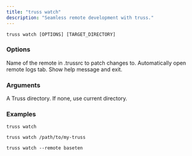 ```yaml
---
title: "truss watch"
description: "Seamless remote development with truss."
---
```


```
truss watch [OPTIONS] [TARGET_DIRECTORY]
```

### Options

<ParamField body="--remote" type="TEXT">
Name of the remote in .trussrc to patch changes to.
</ParamField>
<ParamField body="--logs" type="BOOL">
Automatically open remote logs tab.
</ParamField>
<ParamField body="--help">
Show help message and exit.
</ParamField>

### Arguments

<ParamField body="TARGET_DIRECTORY" type="Optional">
A Truss directory. If none, use current directory.
</ParamField>


### Examples

```
truss watch
```

```
truss watch /path/to/my-truss
```

```
truss watch --remote baseten
```
